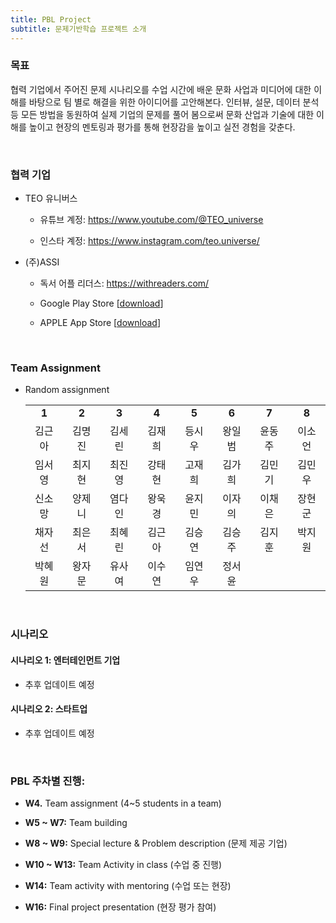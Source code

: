 ```yaml
---
title: PBL Project
subtitle: 문제기반학습 프로젝트 소개
---
```


### 목표

협력 기업에서 주어진 문제 시나리오를 수업 시간에 배운 문화 사업과 미디어에 대한 이해를 바탕으로 팀 별로 해결을 위한 아이디어를 고안해본다. 인터뷰, 설문, 데이터 분석 등 모든 방법을 동원하여 실제 기업의 문제를 풀어 봄으로써 문화 산업과 기술에 대한 이해를 높이고 현장의 멘토링과 평가를 통해 현장감을 높이고 실전 경험을 갖춘다.

</br>

### 협력 기업

-   TEO 유니버스

    -   유튜브 계정: [https://www.youtube.com/\@TEO_universe](https://www.youtube.com/@TEO_universe)

    -   인스타 계정: <https://www.instagram.com/teo.universe/>

-   (주)ASSI

    -   독서 어플 리더스: <https://withreaders.com/>

    -   Google Play Store \[[download](https://play.google.com/store/apps/details?id=com.readersrn&hl=ko&gl=US)\]

    -   APPLE App Store \[[download](https://apps.apple.com/kr/app/%EB%A6%AC%EB%8D%94%EC%8A%A4-readers-%EC%99%84%EB%B2%BD%ED%95%9C-%EB%8F%85%EC%84%9C%EB%A5%BC-%EC%9C%84%ED%95%9C-%EC%84%9C%EB%B9%84%EC%8A%A4/id1470113337)\]

</br>

### Team Assignment

-   Random assignment

    |        |        |        |        |        |        |        |        |
    |:------:|:------:|:------:|:------:|:------:|:------:|:------:|:------:|
    | **1**  | **2**  | **3**  | **4**  | **5**  | **6**  | **7**  | **8**  |
    | 김근아 | 김명진 | 김세린 | 김재희 | 등시우 | 왕일범 | 윤동주 | 이소언 |
    | 임서영 | 최지현 | 최진영 | 강태현 | 고재희 | 김가희 | 김민기 | 김민우 |
    | 신소망 | 양제니 | 염다인 | 왕욱경 | 윤지민 | 이자의 | 이채은 | 장현군 |
    | 채자선 | 최은서 | 최혜린 | 김근아 | 김승연 | 김승주 | 김지훈 | 박지원 |
    | 박혜원 | 왕자문 | 유사여 | 이수연 | 임연우 | 정서윤 |        |        |

</br>

### 시나리오

#### 시나리오 1: 엔터테인먼트 기업

-   추후 업데이트 예정

#### 시나리오 2: 스타트업

-   추후 업데이트 예정

</br>

### PBL 주차별 진행:

-   **W4.** Team assignment (4\~5 students in a team)

-   **W5 \~ W7:** Team building

-   **W8 \~ W9:** Special lecture & Problem description (문제 제공 기업)

-   **W10 \~ W13:** Team Activity in class (수업 중 진행)

-   **W14:** Team activity with mentoring (수업 또는 현장)

-   **W16:** Final project presentation (현장 평가 참여)
